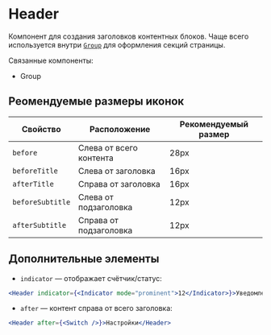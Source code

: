 <Overview>

# Header

Компонент для создания заголовков контентных блоков. Чаще всего используется внутри [`Group`](https://vkcom.github.io/VKUI/#/Group) для оформления секций страницы.

Связанные компоненты:

- Group

</Overview>

## Реомендуемые размеры иконок

| Свойство         | Расположение            | Рекомендуемый размер |
| ---------------- | ----------------------- | -------------------- |
| `before`         | Слева от всего контента | 28px                 |
| `beforeTitle`    | Слева от заголовка      | 16px                 |
| `afterTitle`     | Справа от заголовка     | 16px                 |
| `beforeSubtitle` | Слева от подзаголовка   | 12px                 |
| `afterSubtitle`  | Справа от подзаголовка  | 12px                 |

## Дополнительные элементы

- `indicator` — отображает счётчик/статус:

```jsx
<Header indicator={<Indicator mode="prominent">12</Indicator>}>Уведомления</Header>
```

- `after` — контент справа от всего заголовка:

```jsx
<Header after={<Switch />}>Настройки</Header>
```
